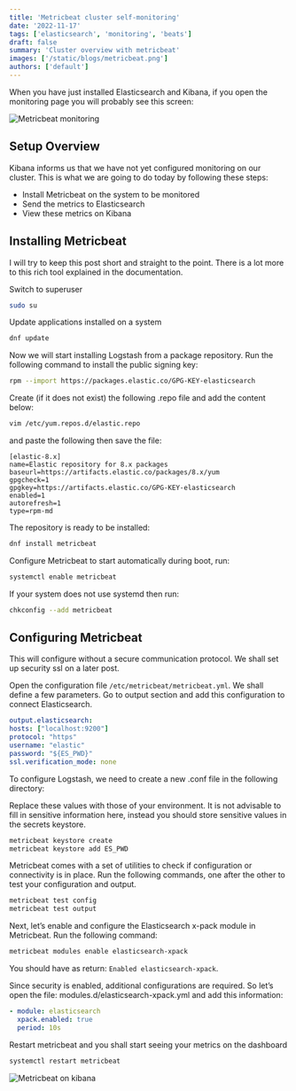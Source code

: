 ```yaml
---
title: 'Metricbeat cluster self-monitoring'
date: '2022-11-17'
tags: ['elasticsearch', 'monitoring', 'beats']
draft: false
summary: 'Cluster overview with metricbeat'
images: ['/static/blogs/metricbeat.png']
authors: ['default']
---
```


When you have just installed Elasticsearch and Kibana, if you open the monitoring page you will probably see this screen:

![Metricbeat monitoring](https://res.cloudinary.com/almondgreen/image/upload/v1668744239/Portfolio/blog/metricbeat-monitoring_nu3ccv.png)

## Setup Overview

Kibana informs us that we have not yet configured monitoring on our
cluster. This is what we are going to do today by following these steps:

- Install Metricbeat on the system to be monitored
- Send the metrics to Elasticsearch
- View these metrics on Kibana

## Installing Metricbeat

I will try to keep this post short and straight to the point. There is a
lot more to this rich tool explained in the documentation.

Switch to superuser

```bash
sudo su
```

Update applications installed on a system

```bash
dnf update
```

Now we will start installing Logstash from a package repository. Run the
following command to install the public signing key:

```bash
rpm --import https://packages.elastic.co/GPG-KEY-elasticsearch
```

Create (if it does not exist) the following .repo file and add the content
below:

```bash
vim /etc/yum.repos.d/elastic.repo
```

and paste the following then save the file:

```text
[elastic-8.x]
name=Elastic repository for 8.x packages
baseurl=https://artifacts.elastic.co/packages/8.x/yum
gpgcheck=1
gpgkey=https://artifacts.elastic.co/GPG-KEY-elasticsearch
enabled=1
autorefresh=1
type=rpm-md
```

The repository is ready to be installed:

```bash
dnf install metricbeat
```

Configure Metricbeat to start automatically during boot, run:

```bash
systemctl enable metricbeat
```

If your system does not use systemd then run:

```bash
chkconfig --add metricbeat
```

## Configuring Metricbeat

<callout-warning>
	This will configure without a secure communication protocol. We shall set up
	security ssl on a later post.
</callout-warning>

Open the configuration file `/etc/metricbeat/metricbeat.yml`. We shall
define a few parameters. Go to output section and add this configuration to connect Elasticsearch.

```yaml
output.elasticsearch:
hosts: ["localhost:9200"]
protocol: "https"
username: "elastic"
password: "${ES_PWD}"
ssl.verification_mode: none
```

To configure Logstash, we need to create a new .conf file in the following
directory:

Replace these values with those of your environment. It is not advisable to
fill in sensitive information here,
instead you should store sensitive values in the secrets keystore.

```bash
metricbeat keystore create
metricbeat keystore add ES_PWD
```

Metricbeat comes with a set of utilities to check if configuration or
connectivity is in place.
Run the following commands, one after the other to test your configuration and output.

```bash
metricbeat test config
metricbeat test output
```

Next, let’s enable and configure the Elasticsearch x-pack module in
Metricbeat. Run the following command:

```bash
metricbeat modules enable elasticsearch-xpack
```

You should have as return: `Enabled elasticsearch-xpack`.

Since security is enabled, additional configurations are required. So let’s
open the file: modules.d/elasticsearch-xpack.yml and add this information:

```yaml
- module: elasticsearch
  xpack.enabled: true
  period: 10s
```

Restart metricbeat and you shall start seeing your metrics on the dashboard

```bash
systemctl restart metricbeat
```

![Metricbeat on kibana](https://res.cloudinary.com/almondgreen/image/upload/v1668744887/Portfolio/blog/cluster-overview_gr9zyd.png)
